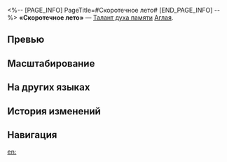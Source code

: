 <%-- [PAGE_INFO]
PageTitle=#Скоротечное лето#
[END_PAGE_INFO] --%>
{{Навык Инфобокс
|Название         = Скоротечное лето
|Изображение      = Навык Скоротечное лето.png
|Персонаж         = Аглая
|Тип              = Талант духа памяти
|Тэг              = Усиление
|УронСтойк        = 
|ЭнергияГен       = 
|Энергия          = 
|Длительность     = 
|Описание         = Во время призыва действие Швеи {{Доп эффект|продвигается вперёд}} на 100%.
|Свойство1        = 
|Масштабирование1 = 
}}
'''«Скоротечное лето»''' — [[Талант духа памяти]] [[Аглая]].

==Превью==
{{Превью
|Файл = Скоротечное лето Превью
}}

==Масштабирование==


==На других языках==
{{На других языках
|en   = The Speeding Summer
|zhs  = 飞驰之夏
|zht  = 飛馳之夏
|ja   = {{Rubi|過|す}}ぎ{{Rubi|去|さ}}りし{{Rubi|夏影|なつかげ}}
|ko   = 질주의 여름
|es   = Estío fugaz
|fr   = Été fulgurant
|ru   = Скоротечное лето
|th   = The Speeding Summer
|vi   = Mùa Hè Lao Vun Vút
|de   = Aufsteigender Sommer
|id   = The Speeding Summer
|pt   = O Verão Acelerado
}}

==История изменений==
{{История изменений|3.5}}

==Навигация==
{{Навык Навбокс|Аглая}}

[[en:]]